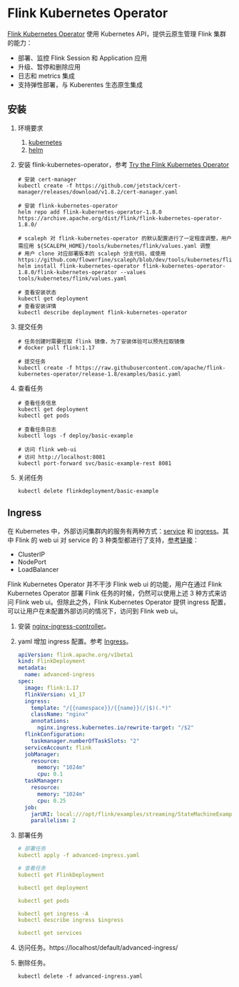 # Flink Kubernetes Operator

[Flink Kubernetes Operator](https://nightlies.apache.org/flink/flink-kubernetes-operator-docs-stable/) 使用 Kubernetes API，提供云原生管理 Flink 集群的能力：

- 部署、监控 Flink Session 和 Application 应用
- 升级、暂停和删除应用
- 日志和 metrics 集成
- 支持弹性部署，与 Kuberentes 生态原生集成

## 安装

1. 环境要求

   1. [kubernetes](https://kubernetes.io/)
   2. [helm](https://helm.sh/zh/docs/intro/quickstart/)

2. 安装 flink-kubernetes-operator，参考 [Try the Flink Kubernetes Operator](https://nightlies.apache.org/flink/flink-kubernetes-operator-docs-release-1.8/docs/try-flink-kubernetes-operator/quick-start/)

   ```shell
   # 安装 cert-manager
   kubectl create -f https://github.com/jetstack/cert-manager/releases/download/v1.8.2/cert-manager.yaml
   
   # 安装 flink-kubernetes-operator
   helm repo add flink-kubernetes-operator-1.8.0 https://archive.apache.org/dist/flink/flink-kubernetes-operator-1.8.0/
   
   # scaleph 对 flink-kubernetes-operator 的默认配置进行了一定程度调整，用户需应用 ${SCALEPH_HOME}/tools/kubernetes/flink/values.yaml 调整
   # 用户 clone 对应部署版本的 scaleph 分支代码，或使用 https://github.com/flowerfine/scaleph/blob/dev/tools/kubernetes/flink/values.yaml
   helm install flink-kubernetes-operator flink-kubernetes-operator-1.8.0/flink-kubernetes-operator --values tools/kubernetes/flink/values.yaml
   
   # 查看安装状态
   kubectl get deployment
   # 查看安装详情
   kubectl describe deployment flink-kubernetes-operator
   ```

3. 提交任务

   ```shell
   # 任务创建时需要拉取 flink 镜像，为了安装体验可以预先拉取镜像
   # docker pull flink:1.17
   
   # 提交任务
   kubectl create -f https://raw.githubusercontent.com/apache/flink-kubernetes-operator/release-1.8/examples/basic.yaml
   ```

4. 查看任务

   ```shell
   # 查看任务信息
   kubectl get deployment
   kubectl get pods
   
   # 查看任务日志
   kubectl logs -f deploy/basic-example
   
   # 访问 flink web-ui
   # 访问 http://localhost:8081
   kubectl port-forward svc/basic-example-rest 8081
   ```

5. 关闭任务

   ```shell
   kubectl delete flinkdeployment/basic-example
   ```

## Ingress

在 Kubernetes 中，外部访问集群内的服务有两种方式：[service](https://kubernetes.io/docs/concepts/services-networking/service/#publishing-services-service-types) 和 [ingress](https://kubernetes.io/docs/concepts/services-networking/ingress/)。其中 Flink 的 web ui 对 service 的 3 种类型都进行了支持，[参考链接](https://nightlies.apache.org/flink/flink-docs-release-1.19/docs/deployment/resource-providers/native_kubernetes/#accessing-flinks-web-ui)：

- ClusterIP
- NodePort
- LoadBalancer

Flink Kubernetes Operator 并不干涉 Flink web ui 的功能，用户在通过 Flink Kubernetes Operator 部署 Flink 任务的时候，仍然可以使用上述 3 种方式来访问 Flink web ui。但除此之外，Flink Kubernetes Operator 提供 ingress 配置，可以让用户在未配置外部访问的情况下，访问到 Flink web ui。

1. 安装 [nginx-ingress-controller](./nginx-ingress-controller)。

2. yaml 增加 ingress 配置。参考 [Ingress](https://nightlies.apache.org/flink/flink-kubernetes-operator-docs-release-1.7/docs/operations/ingress/)。

   ```yaml
   apiVersion: flink.apache.org/v1beta1
   kind: FlinkDeployment
   metadata:
     name: advanced-ingress
   spec:
     image: flink:1.17
     flinkVersion: v1_17
     ingress:
       template: "/{{namespace}}/{{name}}(/|$)(.*)"
       className: "nginx"
       annotations:
         nginx.ingress.kubernetes.io/rewrite-target: "/$2"
     flinkConfiguration:
       taskmanager.numberOfTaskSlots: "2"
     serviceAccount: flink
     jobManager:
       resource:
         memory: "1024m"
         cpu: 0.1
     taskManager:
       resource:
         memory: "1024m"
         cpu: 0.25
     job:
       jarURI: local:///opt/flink/examples/streaming/StateMachineExample.jar
       parallelism: 2
   ```

3. 部署任务

   ```yaml
   # 部署任务
   kubectl apply -f advanced-ingress.yaml
   
   # 查看任务
   kubectl get FlinkDeployment
   
   kubectl get deployment
   
   kubectl get pods
   
   kubectl get ingress -A
   kubectl describe ingress $ingress
   
   kubectl get services
   ```

4. 访问任务。https://localhost/default/advanced-ingress/

5. 删除任务。

   ```shell
   kubectl delete -f advanced-ingress.yaml
   ```
